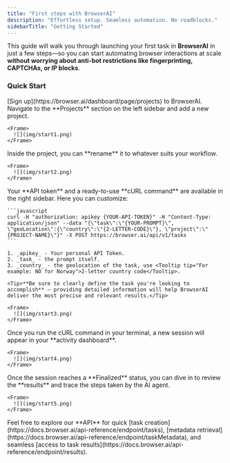 ```yaml
---
title: "First steps with BrowserAI"
description: "Effortless setup. Seamless automation. No roadblocks."
sidebarTitle: "Getting Started"
---
```


This guide will walk you through launching your first task in **BrowserAI** in just a few steps—so you can start automating browser interactions at scale **without worrying about anti-bot restrictions like fingerprinting, CAPTCHAs, or IP blocks**.

### Quick Start

<Steps>
  <Step title="Sign up">
    [Sign up](https://browser.ai/dashboard/page/projects) to BrowserAI.
  </Step>
  <Step title="Go to Projects">
    Navigate to the **Projects** section on the left sidebar and add a new project.

    <Frame>
      ![](img/start1.png)
    </Frame>
  </Step>
  <Step title="Name Your Project">
    Inside the project, you can **rename** it to whatever suits your workflow.

    <Frame>
      ![](img/start2.png)
    </Frame>
  </Step>
  <Step title="Send you first task">
    Your **API token** and a ready-to-use **cURL command** are available in the right sidebar. Here you can customize:

    ```javascript
    curl -H "authorization: apikey {YOUR-API-TOKEN}" -H "Content-Type: application/json" --data "{\"task\":\"{YOUR-PROMPT}\", \"geoLocation\":{\"country\":\"{2-LETTER-CODE}\"}, \"project\":\"{PROJECT-NAME}\"}" -X POST https://browser.ai/api/v1/tasks
    ```

    1. _apikey_ - Your personal API Token.
    2. _task_ - the prompt itself.
    3. _country_ - the geolocation of the task, use <Tooltip tip="For example: NO for Norway">2-letter country code</Tooltip>.

    <Tip>**Be sure to clearly define the task you're looking to accomplish** — providing detailed information will help BrowserAI deliver the most precise and relevant results.</Tip>

    <Frame>
      ![](img/start3.png)
    </Frame>
  </Step>
  <Step title="Session dashboard">
    Once you run the cURL command in your terminal, a new session will appear in your **activity dashboard**.

    <Frame>
      ![](img/start4.png)
    </Frame>
  </Step>
  <Step title="See results">
    Once the session reaches a **Finalized** status, you can dive in to review the **results** and trace the steps taken by the AI agent.

    <Frame>
      ![](img/start5.png)
    </Frame>
  </Step>
  <Step title="Use our API">
    Feel free to explore our **API** for quick [task creation](https://docs.browser.ai/api-reference/endpoint/tasks), [metadata retrieval](https://docs.browser.ai/api-reference/endpoint/taskMetadata), and seamless [access to task results](https://docs.browser.ai/api-reference/endpoint/results).
  </Step>
</Steps>